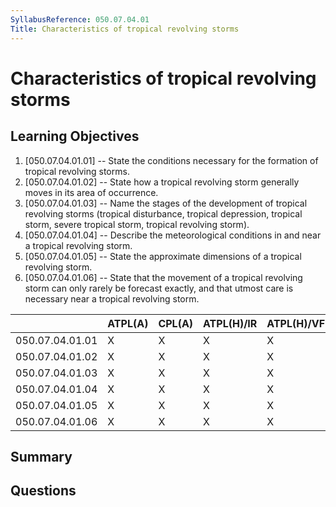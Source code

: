 ```yaml
---
SyllabusReference: 050.07.04.01
Title: Characteristics of tropical revolving storms
---
```


# Characteristics of tropical revolving storms

## Learning Objectives

1. [050.07.04.01.01] -- State the conditions necessary for the formation of
   tropical revolving storms.
2. [050.07.04.01.02] -- State how a tropical revolving storm generally moves in
   its area of occurrence.
3. [050.07.04.01.03] -- Name the stages of the development of tropical revolving
   storms (tropical disturbance, tropical depression, tropical storm, severe
   tropical storm, tropical revolving storm).
4. [050.07.04.01.04] -- Describe the meteorological conditions in and near a
   tropical revolving storm.
5. [050.07.04.01.05] -- State the approximate dimensions of a tropical revolving
   storm.
6. [050.07.04.01.06] -- State that the movement of a tropical revolving storm
   can only rarely be forecast exactly, and that utmost care is necessary near a
   tropical revolving storm.

|                 | ATPL(A) | CPL(A) | ATPL(H)/IR | ATPL(H)/VFR | CPL(H) | IR  | CBIR(A) |
| --------------- | ------- | ------ | ---------- | ----------- | ------ | --- | ------- |
| 050.07.04.01.01 | X       | X      | X          | X           | X      |     |         |
| 050.07.04.01.02 | X       | X      | X          | X           | X      |     |         |
| 050.07.04.01.03 | X       | X      | X          | X           | X      |     |         |
| 050.07.04.01.04 | X       | X      | X          | X           | X      |     |         |
| 050.07.04.01.05 | X       | X      | X          | X           | X      |     |         |
| 050.07.04.01.06 | X       | X      | X          | X           | X      |     |         |

## Summary

## Questions
